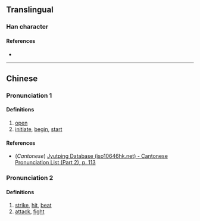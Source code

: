 {{character info}}
==Translingual==

===Han character===
{{Han char|rn=64|rad=手|as=05|sn=8|four=|canj=QRC|ids=⿰扌只}}

====References====
* {{Han ref|kx=0422.140|dkj=11904|dj=0770.120|hdz=31852.040|uh=62A7|ud=25255}}

----

==Chinese==
{{zh-forms}}

===Pronunciation 1===
{{zh-pron
|m=zhǐ
|c=zi2
|mc=y
|oc=y
|ma=
|cat=v
}}

====Definitions====
{{zh-hanzi}}

# [[open]]
# [[initiate]], [[begin]], [[start]]

====References====
* (''Cantonese'') [http://www.iso10646hk.net/jp/document/download.jsp Jyutping Database (iso10646hk.net) - Cantonese Pronunciation List (Part 2), p. 113]

===Pronunciation 2===
{{zh-pron
|m=zhǎi
|c=
|ma=
|cat=v
}}

====Definitions====
{{zh-hanzi}}

# [[strike]], [[hit]], [[beat]]
# [[attack]], [[fight]]